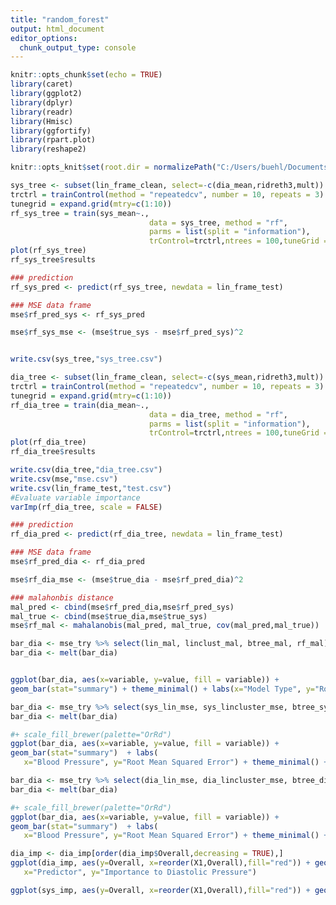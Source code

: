 ---
title: "random_forest"
output: html_document
editor_options: 
  chunk_output_type: console
---

```{r setup, include=FALSE}
knitr::opts_chunk$set(echo = TRUE)
library(caret) 
library(ggplot2)
library(dplyr)
library(readr)
library(Hmisc)
library(ggfortify)
library(rpart.plot)
library(reshape2)

knitr::opts_knit$set(root.dir = normalizePath("C:/Users/buehl/Documents/classes/senior-research"))
```


```{r}
sys_tree <- subset(lin_frame_clean, select=-c(dia_mean,ridreth3,mult))
trctrl = trainControl(method = "repeatedcv", number = 10, repeats = 3)
tunegrid = expand.grid(mtry=c(1:10))
rf_sys_tree = train(sys_mean~., 
                               data = sys_tree, method = "rf", 
                               parms = list(split = "information"), 
                               trControl=trctrl,ntrees = 100,tuneGrid = tunegrid)
plot(rf_sys_tree)
rf_sys_tree$results

### prediction 
rf_sys_pred <- predict(rf_sys_tree, newdata = lin_frame_test)

### MSE data frame 
mse$rf_pred_sys <- rf_sys_pred

mse$rf_sys_mse <- (mse$true_sys - mse$rf_pred_sys)^2


write.csv(sys_tree,"sys_tree.csv")

```


```{r}
dia_tree <- subset(lin_frame_clean, select=-c(sys_mean,ridreth3,mult))
trctrl = trainControl(method = "repeatedcv", number = 10, repeats = 3)
tunegrid = expand.grid(mtry=c(1:10))
rf_dia_tree = train(dia_mean~., 
                               data = dia_tree, method = "rf", 
                               parms = list(split = "information"), 
                               trControl=trctrl,ntrees = 100,tuneGrid = tunegrid,importance = TRUE)
plot(rf_dia_tree)
rf_dia_tree$results

write.csv(dia_tree,"dia_tree.csv")
write.csv(mse,"mse.csv")
write.csv(lin_frame_test,"test.csv")
#Evaluate variable importance
varImp(rf_dia_tree, scale = FALSE)

### prediction 
rf_dia_pred <- predict(rf_dia_tree, newdata = lin_frame_test)

### MSE data frame 
mse$rf_pred_dia <- rf_dia_pred

mse$rf_dia_mse <- (mse$true_dia - mse$rf_pred_dia)^2

### malahonbis distance 
mal_pred <- cbind(mse$rf_pred_dia,mse$rf_pred_sys)
mal_true <- cbind(mse$true_dia,mse$true_sys)
mse$rf_mal <- mahalanobis(mal_pred, mal_true, cov(mal_pred,mal_true))
```


```{r}
bar_dia <- mse_try %>% select(lin_mal, linclust_mal, btree_mal, rf_mal) %>% summarise(linear = sqrt(mean(lin_mal)), cluster_linear = sqrt(mean(linclust_mal)), dtree = sqrt(mean(btree_mal)), rforest = sqrt(mean(rf_mal)))
bar_dia <- melt(bar_dia)


ggplot(bar_dia, aes(x=variable, y=value, fill = variable)) +
geom_bar(stat="summary") + theme_minimal() + labs(x="Model Type", y="Root Mean Mahalanobis Distance") + guides(fill=guide_legend(title="Model")) + scale_fill_discrete(labels=c("Linear Regression","Linear Regressions with Clustering","Decision Tree", "Decision Tree with Clustering", "Lasso Regression", "Random Forest")) + theme(plot.title = element_text(hjust = 0.5)) +  theme(axis.text.x = element_text(angle = 60, hjust = 1),legend.position="none") + scale_x_discrete(labels=c("Linear","Linear w/ Clustering","Decision Trees","Random Forest")) 
```



```{r}
bar_dia <- mse_try %>% select(sys_lin_mse, sys_lincluster_mse, btree_sys_mse, rf_sys_mse ) %>% summarise(lin_sys_mse = sqrt(mean(sys_lin_mse)), linclust_sys_mse = sqrt(mean(sys_lincluster_mse)), btree_sys_mse = sqrt(mean(btree_sys_mse)), rf_sys_mse = sqrt(mean(rf_sys_mse)))
bar_dia <- melt(bar_dia)

#+ scale_fill_brewer(palette="OrRd")
ggplot(bar_dia, aes(x=variable, y=value, fill = variable)) +
geom_bar(stat="summary")  + labs( 
   x="Blood Pressure", y="Root Mean Squared Error") + theme_minimal() + guides(fill=guide_legend(title="Model")) + scale_fill_discrete(labels=c("Linear Regression","Linear Regressions with Clustering","Decision Tree", "Decision Tree with Clustering", "Lasso Regression", "Random Forest")) + theme(plot.title = element_text(hjust = 0.5),legend.position="none") + scale_colour_grey() + theme(axis.text.x = element_text(angle = 60, hjust = 1)) + scale_x_discrete(labels=c("Linear","Linear w/ Clustering","Decision Trees","Random Forest"))
```

```{r}
bar_dia <- mse_try %>% select(dia_lin_mse, dia_lincluster_mse, btree_dia_mse, rf_dia_mse ) %>% summarise(lin_dia_mse = sqrt(mean(dia_lin_mse)), linclust_dia_mse = sqrt(mean(dia_lincluster_mse)), btree_dia_mse = sqrt(mean(btree_dia_mse)), rf_dia_mse = sqrt(mean(rf_dia_mse))) 
bar_dia <- melt(bar_dia)

#+ scale_fill_brewer(palette="OrRd")
ggplot(bar_dia, aes(x=variable, y=value, fill = variable)) +
geom_bar(stat="summary")  + labs( 
   x="Blood Pressure", y="Root Mean Squared Error") + theme_minimal() + guides(fill=guide_legend(title="Model")) + scale_fill_discrete(labels=c("Linear Regression","Linear Regressions with Clustering","Decision Tree", "Decision Tree with Clustering", "Lasso Regression", "Random Forest")) + theme(plot.title = element_text(hjust = 0.5),legend.position="none") + scale_colour_grey() + theme(axis.text.x = element_text(angle = 60, hjust = 1)) + scale_x_discrete(labels=c("Linear","Linear w/ Clustering","Decision Trees","Random Forest"))
```

```{r}
dia_imp <- dia_imp[order(dia_imp$Overall,decreasing = TRUE),]
ggplot(dia_imp, aes(y=Overall, x=reorder(X1,Overall),fill="red")) + geom_bar(stat = "summary") + coord_flip()  + theme_minimal() + scale_fill_discrete(guide=FALSE) + scale_x_discrete(labels=c("Black","Hispanic","White","HDL Chol.","Glucose","Diabetes","Gender","Hypertension Med.", "Asian","Leg Circum.","Lower Arm Circum.", "Hypertension","LDL Chol.","Height","Abdomin Circum.","Upper Arm Circum.","Cholesterol","BMI","Weight","Waist Circum.","Age")) + labs( 
   x="Predictor", y="Importance to Diastolic Pressure")

ggplot(sys_imp, aes(y=Overall, x=reorder(X1,Overall),fill="red")) + geom_bar(stat = "summary") + coord_flip()  + theme_minimal() + scale_fill_discrete(guide=FALSE) + scale_x_discrete(labels=c("Asian","Hispanic","White","LDL Chol.","HDL Chol.","Diabetes","Cholesterol","Black","Leg Circum.","Lower Arm Circum.","Gender","Glucose","Abdomin Circum.","Upper Arm Circum.", "Height","BMI","Hypertension Med.","Waist Circum.","Weight","Hypertension","Age")) + labs(x="Predictor", y="Importance to Systolic")
```


